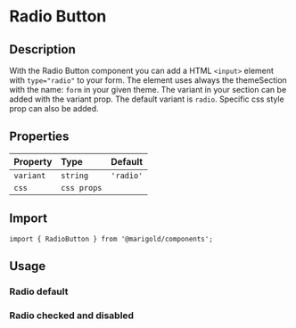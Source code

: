 
<Meta title="Components/RadioButton" />

# Radio Button

## Description

With the Radio Button component you can add a HTML `<input>` element with `type="radio"` to your form.
The element uses always the themeSection with the name: `form` in your given theme. The variant in your section can be added with the variant prop. The default variant is `radio`.
Specific css style prop can also be added.

## Properties

| Property  | Type        | Default   |
| :-------- | :---------- | :-------- |
| `variant` | `string`    | `'radio'` |
| `css`     | `css props` |           |

## Import

```tsx
import { RadioButton } from '@marigold/components';
```

## Usage

### Radio default

<Preview>
  <Story name="RadioButton">
    <div>
      <RadioButton id="a" name="alphabet" value="a" />
      <RadioButton id="b" name="alphabet" value="b" />
      <RadioButton id="c" name="alphabet" value="c" />
    </div>
  </Story>
</Preview>

### Radio checked and disabled

<Preview>
  <Story name="RadioButton2">
    <div>
      <RadioButton checked />
      <RadioButton disabled />
      <RadioButton checked disabled />
    </div>
  </Story>
</Preview>
